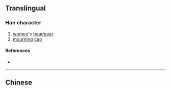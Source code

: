 {{also|幗}}
{{character info}}
==Translingual==

===Han character===
{{Han char|rn=50|rad=巾|as=08|sn=11|four=|canj=LBWMI|ids=⿰巾国}}

# [[women]]'s [[headgear]]
# [[mourning]] [[cap]]

====References====
* {{Han ref|kx=0333.161|hdz=10745.050|uh=5E3C|ud=24124}}

----

==Chinese==
{{zh-see|幗}}